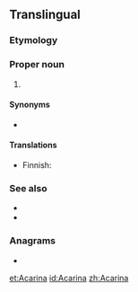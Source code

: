 ==Translingual==
{{wikispecies}}
{{wikipedia}}

===Etymology===
{{suffix|Acarus|ina|lang=mul}}

===Proper noun===
{{taxoninfl}}

# {{taxon|subclass|class|Arachnida|includes the [[mite]]s and [[tick]]s. Many species are [[parasitic]], and cause diseases like the itch and [[mange]]}}

====Synonyms====
* {{l|mul|Acari}}

====Translations====
{{trans-top|sub-class of Arachnida}}
* Finnish: {{t|fi|punkit|p}}
{{trans-mid}}
{{trans-bottom}}

===See also===
* {{projectlink|wikipedia}}
* {{specieslite|Acari}}

===Anagrams===
* {{l|mul|acrania}}

[[et:Acarina]]
[[id:Acarina]]
[[zh:Acarina]]